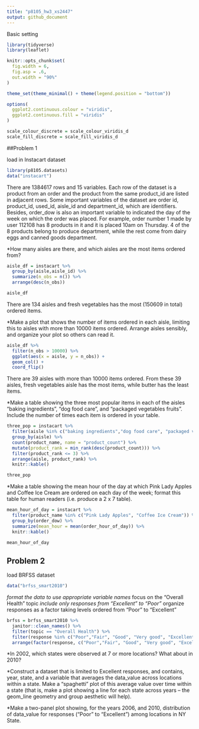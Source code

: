 ```yaml
---
title: "p8105_hw3_xs2447"
output: github_document
---
```

Basic setting
```r
library(tidyverse)
library(leaflet)

knitr::opts_chunk$set(
  fig.width = 6,
  fig.asp = .6,
  out.width = "90%"
)

theme_set(theme_minimal() + theme(legend.position = "bottom"))

options(
  ggplot2.continuous.colour = "viridis",
  ggplot2.continuous.fill = "viridis"
)

scale_colour_discrete = scale_colour_viridis_d
scale_fill_discrete = scale_fill_viridis_d
```

##Problem 1

load in Instacart dataset

```r
library(p8105.datasets)
data("instacart")
```

There are 1384617 rows and 15 variables. Each row of the dataset is a product from an order and the product from the same product_id are listed in adjacent rows. Some important variables of the dataset are order id, product_id, used_id, aisle_id and department_id, which are identifiers. Besides, order_dow is also an important variable to indicated the day of the week on which the order was placed. For example, order number 1 made by user 112108 has 8 products in it and it is placed 10am on Thursday. 4 of the 8 products belong to produce department, while the rest come from dairy eggs and canned goods department. 


*How many aisles are there, and which aisles are the most items ordered from?

```r
aisle_df = instacart %>% 
  group_by(aisle,aisle_id) %>% 
  summarize(n_obs = n()) %>% 
  arrange(desc(n_obs))

aisle_df
```
There are 134 aisles and fresh vegetables has the most (150609 in total) ordered items.


*Make a plot that shows the number of items ordered in each aisle, limiting this to aisles with more than 10000 items ordered. Arrange aisles sensibly, and organize your plot so others can read it.

```r
aisle_df %>% 
  filter(n_obs > 10000) %>% 
  ggplot(aes(x = aisle, y = n_obs)) +
  geom_col() +
  coord_flip() 
```
There are 39 aisles with more than 10000 items ordered. From these 39 aisles, fresh vegetables aisle has the most items, while butter has the least items.

*Make a table showing the three most popular items in each of the aisles “baking ingredients”, “dog food care”, and “packaged vegetables fruits”. Include the number of times each item is ordered in your table.

```r
three_pop = instacart %>% 
  filter(aisle %in% c("baking ingredients","dog food care", "packaged vegetables fruits")) %>% 
  group_by(aisle) %>% 
  count(product_name, name = "product_count") %>% 
  mutate(product_rank = min_rank(desc(product_count))) %>% 
  filter(product_rank <= 3) %>% 
  arrange(aisle, product_rank) %>% 
  knitr::kable()

three_pop
```

*Make a table showing the mean hour of the day at which Pink Lady Apples and Coffee Ice Cream are ordered on each day of the week; format this table for human readers (i.e. produce a 2 x 7 table).

```r
mean_hour_of_day = instacart %>% 
  filter(product_name %in% c("Pink Lady Apples", "Coffee Ice Cream")) %>% 
  group_by(order_dow) %>% 
  summarize(mean_hour = mean(order_hour_of_day)) %>% 
  knitr::kable()

mean_hour_of_day
```


## Problem 2

load BRFSS dataset

```r
data("brfss_smart2010")
```

*format the data to use appropriate variable names
*focus on the “Overall Health” topic
*include only responses from “Excellent” to “Poor”
*organize responses as a factor taking levels ordered from “Poor” to “Excellent”

```r
brfss = brfss_smart2010 %>% 
  janitor::clean_names() %>% 
  filter(topic == "Overall Health") %>%
  filter(response %in% c("Poor","Fair", "Good", "Very good", "Excellent")) %>% 
  arrange(factor(response, c("Poor","Fair", "Good", "Very good", "Excellent")))
```


*In 2002, which states were observed at 7 or more locations? What about in 2010?


*Construct a dataset that is limited to Excellent responses, and contains, year, state, and a variable that averages the data_value across locations within a state. Make a “spaghetti” plot of this average value over time within a state (that is, make a plot showing a line for each state across years – the geom_line geometry and group aesthetic will help).


*Make a two-panel plot showing, for the years 2006, and 2010, distribution of data_value for responses (“Poor” to “Excellent”) among locations in NY State.